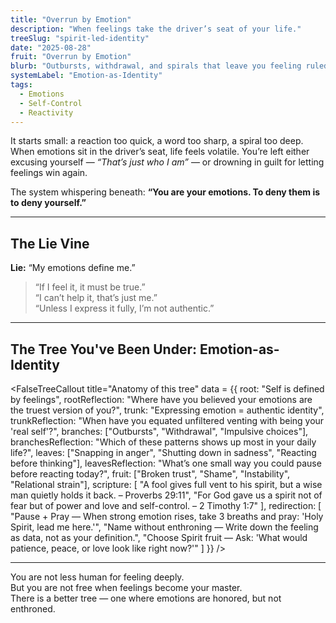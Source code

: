 ```yaml
---
title: "Overrun by Emotion"
description: "When feelings take the driver’s seat of your life."
treeSlug: "spirit-led-identity"
date: "2025-08-28"
fruit: "Overrun by Emotion"
blurb: "Outbursts, withdrawal, and spirals that leave you feeling ruled by your moods."
systemLabel: "Emotion-as-Identity"
tags:
  - Emotions
  - Self-Control
  - Reactivity
---
```



It starts small: a reaction too quick, a word too sharp, a spiral too deep.
When emotions sit in the driver’s seat, life feels volatile. You’re left either excusing yourself — *“That’s just who I am”* — or drowning in guilt for letting feelings win again.

The system whispering beneath: **“You are your emotions. To deny them is to deny yourself.”**

---

## The Lie Vine

**Lie:** “My emotions define me.”  

> “If I feel it, it must be true.”  
> “I can’t help it, that’s just me.”  
> “Unless I express it fully, I’m not authentic.”

---

##  The Tree You've Been Under: **Emotion-as-Identity**

<FalseTreeCallout
  title="Anatomy of this tree"
  data = {{
    root: "Self is defined by feelings",
    rootReflection: "Where have you believed your emotions are the truest version of you?",
    trunk: "Expressing emotion = authentic identity",
    trunkReflection: "When have you equated unfiltered venting with being your 'real self'?",
    branches: ["Outbursts", "Withdrawal", "Impulsive choices"],
    branchesReflection: "Which of these patterns shows up most in your daily life?",
    leaves: ["Snapping in anger", "Shutting down in sadness", "Reacting before thinking"],
    leavesReflection: "What’s one small way you could pause before reacting today?",
    fruit: ["Broken trust", "Shame", "Instability", "Relational strain"],
    scripture: [
      "A fool gives full vent to his spirit, but a wise man quietly holds it back. – Proverbs 29:11",
      "For God gave us a spirit not of fear but of power and love and self-control. – 2 Timothy 1:7"
    ],
    redirection: [
      "Pause + Pray — When strong emotion rises, take 3 breaths and pray: 'Holy Spirit, lead me here.'",
      "Name without enthroning — Write down the feeling as data, not as your definition.",
      "Choose Spirit fruit — Ask: 'What would patience, peace, or love look like right now?'"
    ]
  }}
/>

---

You are not less human for feeling deeply.  
But you are not free when feelings become your master.  
There is a better tree — one where emotions are honored, but not enthroned.


<CTA
  variant="primary"
  title="Step into the Spirit-Led Tree"
  description="See what life looks like when emotions are guided by the Spirit, not enthroned as self."
  buttonText="See the Good Tree"
  href="/tree/spirit-led-identity"
/>